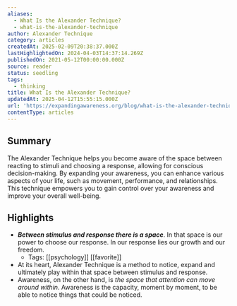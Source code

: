 ```yaml
---
aliases:
  - What Is the Alexander Technique?
  - what-is-the-alexander-technique
author: Alexander Technique
category: articles
createdAt: 2025-02-09T20:38:37.000Z
lastHighlightedOn: 2024-04-03T14:37:14.269Z
publishedOn: 2021-05-12T00:00:00.000Z
source: reader
status: seedling
tags:
  - thinking
title: What Is the Alexander Technique?
updatedAt: 2025-04-12T15:55:15.000Z
url: 'https://expandingawareness.org/blog/what-is-the-alexander-technique/'
contentType: articles
---
```

## Summary

The Alexander Technique helps you become aware of the space between reacting to stimuli and choosing a response, allowing for conscious decision-making. By expanding your awareness, you can enhance various aspects of your life, such as movement, performance, and relationships. This technique empowers you to gain control over your awareness and improve your overall well-being.

## Highlights

- _**Between stimulus and response there is a space**_. In that space is our power to choose our response. In our response lies our growth and our freedom.
    - Tags: [[psychology]] [[favorite]]
- At its heart, Alexander Technique is a method to notice, expand and ultimately play within that space between stimulus and response.
- Awareness, on the other hand, is _the space that attention can move around within_. Awareness is the capacity, moment by moment, to be able to notice things that could be noticed.

